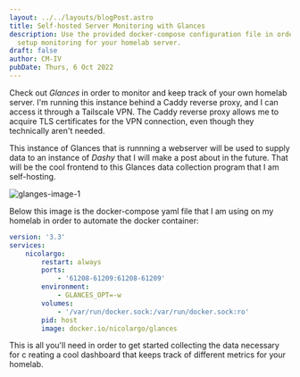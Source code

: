 ```yaml
---
layout: ../../layouts/blogPost.astro
title: Self-hosted Server Monitoring with Glances
description: Use the provided docker-compose configuration file in order to
  setup monitoring for your homelab server.
draft: false
author: CM-IV
pubDate: Thurs, 6 Oct 2022
---
```

Check out *Glances* in order to monitor and keep track of your own homelab server.  I'm running this instance behind a Caddy reverse proxy, and I can access it through a Tailscale VPN.  The Caddy reverse proxy allows me to acquire TLS certificates for the VPN connection, even though they technically aren't needed.

This instance of Glances that is runnning a webserver will be used to supply data to an instance of *Dashy* that I will make a post about in the future.  That will be the cool frontend to this Glances data collection program that I am self-hosting.

<img class="image" alt="glanges-image-1" src="https://ik.imagekit.io/xbkhabiqcy9/img/Glances_11C2N31f8.webp?ik-sdk-version=javascript-1.4.3&updatedAt=1665079251247" width={860} height={392}></img>

Below this image is the docker-compose yaml file that I am using on my homelab in order to automate the docker container:

```yml
version: '3.3'
services:
    nicolargo:
        restart: always
        ports:
            - '61208-61209:61208-61209'
        environment:
            - GLANCES_OPT=-w
        volumes:
            - '/var/run/docker.sock:/var/run/docker.sock:ro'
        pid: host
        image: docker.io/nicolargo/glances
```

This is all you'll need in order to get started collecting the data necessary for c reating a cool dashboard that keeps track of different metrics for your homelab.